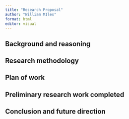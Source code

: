 ---
title: "Research Proposal"
author: "William MIles"
format: html
editor: visual
---

## Background and reasoning 

## Research methodology

## Plan of work

## Preliminary research work completed

## Conclusion and future direction 
